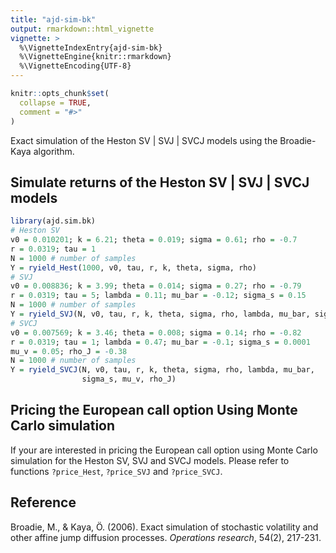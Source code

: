 ```yaml
---
title: "ajd-sim-bk"
output: rmarkdown::html_vignette
vignette: >
  %\VignetteIndexEntry{ajd-sim-bk}
  %\VignetteEngine{knitr::rmarkdown}
  %\VignetteEncoding{UTF-8}
---
```


```r
knitr::opts_chunk$set(
  collapse = TRUE,
  comment = "#>"
)
```

Exact simulation of the Heston SV | SVJ | SVCJ models using the Broadie-Kaya
algorithm.

## Simulate returns of the Heston SV | SVJ | SVCJ models

```r
library(ajd.sim.bk)
# Heston SV
v0 = 0.010201; k = 6.21; theta = 0.019; sigma = 0.61; rho = -0.7
r = 0.0319; tau = 1
N = 1000 # number of samples
Y = ryield_Hest(1000, v0, tau, r, k, theta, sigma, rho)
# SVJ
v0 = 0.008836; k = 3.99; theta = 0.014; sigma = 0.27; rho = -0.79
r = 0.0319; tau = 5; lambda = 0.11; mu_bar = -0.12; sigma_s = 0.15
N = 1000 # number of samples
Y = ryield_SVJ(N, v0, tau, r, k, theta, sigma, rho, lambda, mu_bar, sigma_s)
# SVCJ
v0 = 0.007569; k = 3.46; theta = 0.008; sigma = 0.14; rho = -0.82
r = 0.0319; tau = 1; lambda = 0.47; mu_bar = -0.1; sigma_s = 0.0001
mu_v = 0.05; rho_J = -0.38
N = 1000 # number of samples
Y = ryield_SVCJ(N, v0, tau, r, k, theta, sigma, rho, lambda, mu_bar, 
                sigma_s, mu_v, rho_J)
```

## Pricing the European call option Using Monte Carlo simulation

If your are interested in pricing the European call option using Monte Carlo
simulation for the Heston SV, SVJ and SVCJ models. Please refer to functions
`?price_Hest`, `?price_SVJ` and `?price_SVCJ`.

## Reference

Broadie, M., & Kaya, Ö. (2006). Exact simulation of stochastic volatility and
other affine jump diffusion processes. *Operations research*, 54(2), 217-231.
